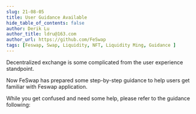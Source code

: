 ```yaml
---
slug: 21-08-05
title: User Guidance Available
hide_table_of_contents: false
author: Derik Lu
author_title: ldru@163.com
author_url: https://github.com/FeSwap
tags: [Feswap, Swap, Liquidity, NFT, Liquidity Ming, Guidance ]
---
```



Decentralized exchange is some complicated from the user experience standpoint. 

Now FeSwap has prepared some step-by-step guidance to help users get familiar with Feswap application. 

While you get confused and need some help, please refer to the guidance following:   

<LinkButton url="Swap" link="How to swap tokens 👈" />

<LinkButton url="Liquidity" link="How to provide liquidity 👈" />

<LinkButton url="Mining" link="How to mine FESW tokens 👈" />

<LinkButton url="NFT" link="How to bid token pair NFT 👈" />

<LinkButton url="Sponsor" link="How to sponsor FeSwap 👈" />

